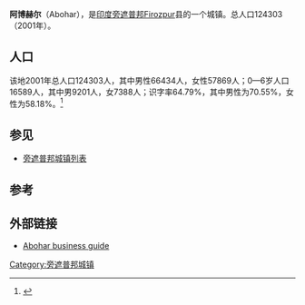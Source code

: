 {{noteTA
| T  = zh-cn:阿博赫尔; zh-tw:阿伯哈
| 1  = zh-cn:阿博赫尔; zh-tw:阿伯哈
}}

{{Infobox Indian jurisdiction |
native_name = Abohar | 
type = 城镇 | 
latd =  | longd =  |
state_name = 旁遮普邦 |
district = Firozpur |
leader_title = |
leader_name = |
altitude = |
population_as_of = 2001 |
population_total = 124303| 
population_density = |
area_magnitude= sq. km |
area_total =  |
area_telephone =  |
postal_code = |
vehicle_code_range = |
sex_ratio = |
unlocode = |
website = |
footnotes =
}}
'''阿博赫尔'''（Abohar），是[[印度|印度]][[旁遮普邦|旁遮普邦]]Firozpur县的一个城镇。总人口124303（2001年）。

== 人口 ==
该地2001年总人口124303人，其中男性66434人，女性57869人；0—6岁人口16589人，其中男9201人，女7388人；识字率64.79%，其中男性为70.55%，女性为58.18%。<ref>{{cite web|url=http://www.censusindia.net/results/town.php?stad=A&state5=999|title=Census of India 2001: Data from the 2001 Census, including cities, villages and towns. (Provisional)|accessdate=2007-09-03|work=|publisher=Census Commission of India|deadurl=yes|archiveurl=https://web.archive.org/web/20040616075334/http://www.censusindia.net/results/town.php?stad=A&state5=999|archivedate=2004-06-16}}</ref>

== 参见 ==
*[[旁遮普邦城镇列表|旁遮普邦城镇列表]]

== 参考 ==
{{reflist}}

==外部链接==
*[http://www.aboharwatch.com Abohar business guide] {{Wayback|url=http://www.aboharwatch.com/ |date=20210309114512 }}

{{India-stub}}

[[Category:旁遮普邦城镇|Category:旁遮普邦城镇]]